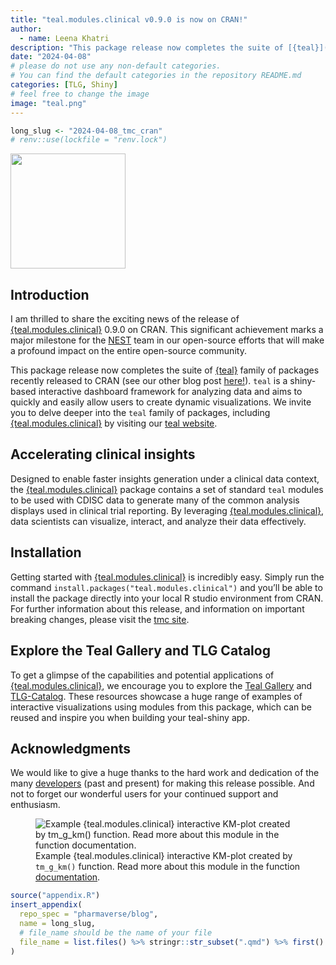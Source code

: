 ```yaml
---
title: "teal.modules.clinical v0.9.0 is now on CRAN!"
author:
  - name: Leena Khatri
description: "This package release now completes the suite of [{teal}](https://insightsengineering.github.io/teal/latest-tag/) family of packages recently released to CRAN."
date: "2024-04-08"
# please do not use any non-default categories.
# You can find the default categories in the repository README.md
categories: [TLG, Shiny]
# feel free to change the image
image: "teal.png"
---
```


<!--------------- typical setup ----------------->

```r
long_slug <- "2024-04-08_tmc_cran"
# renv::use(lockfile = "renv.lock")
```

<!--------------- post begins here ----------------->

![](teal.png){width="184"}

## Introduction

I am thrilled to share the exciting news of the release of [{teal.modules.clinical}](https://insightsengineering.github.io/teal.modules.clinical/latest-tag/) 0.9.0 on CRAN.
This significant achievement marks a major milestone for the [NEST](https://insightsengineering.github.io/nest/) team in our open-source efforts that will make a profound impact on the entire open-source community.

This package release now completes the suite of [{teal}](https://insightsengineering.github.io/teal/latest-tag/) family of packages recently released to CRAN (see our other blog post [here!](https://pharmaverse.github.io/blog/posts/2024-02-13_teal_on_cran/teal_on_cran.html)).
`teal` is a shiny-based interactive dashboard framework for analyzing data and aims to quickly and easily allow users to create dynamic visualizations.
We invite you to delve deeper into the `teal` family of packages, including [{teal.modules.clinical}](https://insightsengineering.github.io/teal.modules.clinical/latest-tag/) by visiting our [teal website](https://insightsengineering.github.io/teal/latest-tag/).

## Accelerating clinical insights

Designed to enable faster insights generation under a clinical data context, the [{teal.modules.clinical}](https://insightsengineering.github.io/teal.modules.clinical/latest-tag/) package contains a set of standard `teal` modules to be used with CDISC data to generate many of the common analysis displays used in clinical trial reporting.
By leveraging [{teal.modules.clinical}](https://insightsengineering.github.io/teal.modules.clinical/latest-tag/), data scientists can visualize, interact, and analyze their data effectively.

## Installation

Getting started with [{teal.modules.clinical}](https://insightsengineering.github.io/teal.modules.clinical/latest-tag/) is incredibly easy.
Simply run the command `install.packages("teal.modules.clinical")` and you'll be able to install the package directly into your local R studio environment from CRAN.
For further information about this release, and information on important breaking changes, please visit the [tmc site](https://cran.r-project.org/web/packages/teal.modules.clinical/index.html).

## Explore the Teal Gallery and TLG Catalog

To get a glimpse of the capabilities and potential applications of [{teal.modules.clinical}](https://insightsengineering.github.io/teal.modules.clinical/latest-tag/), we encourage you to explore the [Teal Gallery](https://insightsengineering.github.io/teal.gallery/) and [TLG-Catalog](https://insightsengineering.github.io/tlg-catalog/stable/).
These resources showcase a huge range of examples of interactive visualizations using modules from this package, which can be reused and inspire you when building your teal-shiny app.

## Acknowledgments

We would like to give a huge thanks to the hard work and dedication of the many [developers](https://github.com/insightsengineering/teal.modules.clinical/graphs/contributors) (past and present) for making this release possible.
And not to forget our wonderful users for your continued support and enthusiasm.

![Example {teal.modules.clinical} interactive KM-plot created by `tm_g_km()` function. Read more about this module in the function [documentation](https://insightsengineering.github.io/teal.modules.clinical/latest-tag/reference/tm_g_km.html). ](teal_screenshot.jpg)

<!--------------- appendices go here ----------------->

```r
source("appendix.R")
insert_appendix(
  repo_spec = "pharmaverse/blog",
  name = long_slug,
  # file_name should be the name of your file
  file_name = list.files() %>% stringr::str_subset(".qmd") %>% first()
)
```

